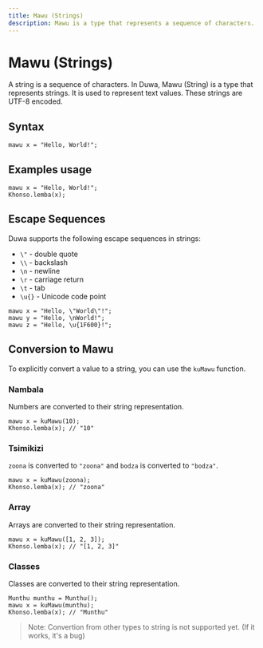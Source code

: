 ```yaml
---
title: Mawu (Strings)
description: Mawu is a type that represents a sequence of characters.
---
```


# Mawu (Strings)

A string is a sequence of characters. In Duwa, Mawu (String) is a type that represents strings. It is used to represent text values. These strings are UTF-8 encoded.

## Syntax

```duwa
mawu x = "Hello, World!";
```

## Examples usage

```duwa
mawu x = "Hello, World!";
Khonso.lemba(x);
```

## Escape Sequences

Duwa supports the following escape sequences in strings:

- `\"` - double quote
- `\\` - backslash
- `\n` - newline
- `\r` - carriage return
- `\t` - tab
- `\u{}` - Unicode code point

```duwa
mawu x = "Hello, \"World\"!";
mawu y = "Hello, \nWorld!";
mawu z = "Hello, \u{1F600}!";
```

## Conversion to Mawu

To explicitly convert a value to a string, you can use the `kuMawu` function.

### Nambala

Numbers are converted to their string representation.

```duwa
mawu x = kuMawu(10);
Khonso.lemba(x); // "10"
```

### Tsimikizi

`zoona` is converted to `"zoona"` and `bodza` is converted to `"bodza"`.

```duwa
mawu x = kuMawu(zoona);
Khonso.lemba(x); // "zoona"
```

### Array

Arrays are converted to their string representation.

```duwa
mawu x = kuMawu([1, 2, 3]);
Khonso.lemba(x); // "[1, 2, 3]"
```

### Classes

Classes are converted to their string representation.

```duwa
Munthu munthu = Munthu();
mawu x = kuMawu(munthu);
Khonso.lemba(x); // "Munthu"
```

> Note: Convertion from other types to string is not supported yet. (If it works, it's a bug)
